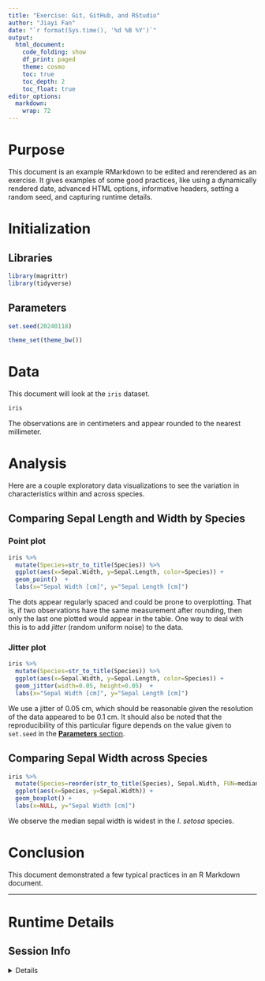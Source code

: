 ```yaml
---
title: "Exercise: Git, GitHub, and RStudio"
author: "Jiayi Fan"
date: "`r format(Sys.time(), '%d %B %Y')`"
output: 
  html_document: 
    code_folding: show
    df_print: paged
    theme: cosmo
    toc: true
    toc_depth: 2
    toc_float: true
editor_options: 
  markdown: 
    wrap: 72
---
```


# Purpose

This document is an example RMarkdown to be edited and rerendered as an
exercise. It gives examples of some good practices, like using a
dynamically rendered date, advanced HTML options, informative headers,
setting a random seed, and capturing runtime details.

```{=html}
<!--
In a real analysis one would explain why this document exists and answer
questions like:
What is trying to be figured out?
How will that be done (or attempted to be done)?
What are the expected outcomes prior to the analysis?
-->
```

# Initialization

## Libraries

```{=html}
<!--
It is helpful to declare all libraries needed by a document near the top.
One may also want the chunk set to `warning=FALSE`, to avoid extra noise.
-->
```

```r
library(magrittr)
library(tidyverse)
```

## Parameters {#parameters}

```{=html}
<!--
Values that control what and how data are processed throughout a document are 
useful to keep in one place.
This is a good place to set global theme options.
It is good practice to always declare a random numnber seed, even if unneeded.
-->
```

```r
set.seed(20240118)

theme_set(theme_bw())
```

# Data

This document will look at the `iris` dataset.

```r
iris
```

The observations are in centimeters and appear rounded to the nearest
millimeter.

# Analysis

Here are a couple exploratory data visualizations to see the variation
in characteristics within and across species.

## Comparing Sepal Length and Width by Species

### Point plot

```r
iris %>%
  mutate(Species=str_to_title(Species)) %>%
  ggplot(aes(x=Sepal.Width, y=Sepal.Length, color=Species)) +
  geom_point()  +
  labs(x="Sepal Width [cm]", y="Sepal Length [cm]")
```

The dots appear regularly spaced and could be prone to overplotting.
That is, if two observations have the same measurement after rounding,
then only the last one plotted would appear in the table. One way to
deal with this is to add *jitter* (random uniform noise) to the data.

### Jitter plot

```r
iris %>%
  mutate(Species=str_to_title(Species)) %>%
  ggplot(aes(x=Sepal.Width, y=Sepal.Length, color=Species)) +
  geom_jitter(width=0.05, height=0.05)  +
  labs(x="Sepal Width [cm]", y="Sepal Length [cm]")
```

We use a jitter of 0.05 cm, which should be reasonable given the
resolution of the data appeared to be 0.1 cm. It should also be noted
that the reproducibility of this particular figure depends on the value
given to `set.seed` in the [**Parameters** section](#parameters).

## Comparing Sepal Width across Species

```r
iris %>%
  mutate(Species=reorder(str_to_title(Species), Sepal.Width, FUN=median)) %>%
  ggplot(aes(x=Species, y=Sepal.Width)) +
  geom_boxplot() +
  labs(x=NULL, y="Sepal Width [cm]")
```

We observe the median sepal width is widest in the *I. setosa* species.

# Conclusion

This document demonstrated a few typical practices in an R Markdown
document. <!--
In a real analysis, one would clearly state each conclusion and answer 
questions like:
What was found?
Was there anything unexpected?
Are there unanswered questions?
What should be worked on next?
-->

------------------------------------------------------------------------

# Runtime Details

## Session Info

<details>

```r
sessionInfo()
```

</details>
